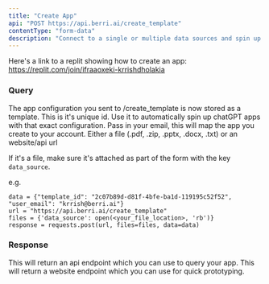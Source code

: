 ```yaml
---
title: "Create App"
api: "POST https://api.berri.ai/create_template"
contentType: "form-data"
description: "Connect to a single or multiple data sources and spin up chatGPT apps for each of them"
---
```


Here's a link to a replit showing how to create an app: https://replit.com/join/ifraaoxeki-krrishdholakia

### Query

<ParamField body="template_id" type="string">
  The app configuration you sent to /create_template is now stored as a template. This is it's unique id. Use it to automatically spin up chatGPT apps with that exact configuration. 
</ParamField>

<ParamField body="user_email" type="string">
  Pass in your email, this will map the app you create to your account.
</ParamField>

<ParamField body="data_source" type="string">
  Either a file (.pdf, .zip, .pptx, .docx, .txt) or an website/api url

  If it's a file, make sure it's attached as part of the form with the key `data_source`. 

  e.g.
  ```
  data = {"template_id": "2c07b89d-d81f-4bfe-ba1d-119195c52f52", "user_email": "krrish@berri.ai"}
  url = "https://api.berri.ai/create_template"
  files = {'data_source': open(<your_file_location>, 'rb')}
  response = requests.post(url, files=files, data=data)
  ```
</ParamField>


### Response

<ResponseField name="api_endpoint" type="string">
  This will return an api endpoint which you can use to query your app.
</ResponseField>

<ResponseField name="website_endpoint" type="string">
  This will return a website endpoint which you can use for quick prototyping.  
</ResponseField>
